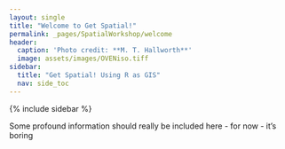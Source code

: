 ```yaml
---
layout: single
title: "Welcome to Get Spatial!"
permalink: _pages/SpatialWorkshop/welcome
header:
  caption: 'Photo credit: **M. T. Hallworth**'
  image: assets/images/OVENiso.tiff
sidebar:
  title: "Get Spatial! Using R as GIS"
  nav: side_toc
---
```

{% include sidebar %}

Some profound information should really be included here - 
for now - it's boring
